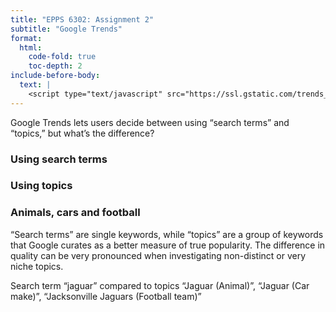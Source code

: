 ```yaml
---
title: "EPPS 6302: Assignment 2"
subtitle: "Google Trends"
format: 
  html:
    code-fold: true
    toc-depth: 2
include-before-body:
  text: |
    <script type="text/javascript" src="https://ssl.gstatic.com/trends_nrtr/3523_RC02/embed_loader.js"></script> 
---
```


Google Trends lets users decide between using "search terms" and "topics," but what's the difference?

::: grid
::: g-col-6
### Using search terms

```{=html}
<script type="text/javascript"> trends.embed.renderExploreWidget("TIMESERIES", {"comparisonItem":[{"keyword":"Biden","geo":"US","time":"today 12-m"},{"keyword":"Trump","geo":"US","time":"today 12-m"},{"keyword":"election","geo":"US","time":"today 12-m"}],"category":0,"property":""}, {"exploreQuery":"geo=US&q=Biden,Trump,election&hl=en&date=today 12-m,today 12-m,today 12-m","guestPath":"https://trends.google.com:443/trends/embed/"}); </script>
```
:::

::: g-col-6
### Using topics

```{=html}
<script type="text/javascript"> trends.embed.renderExploreWidget("TIMESERIES", {"comparisonItem":[{"keyword":"/m/012gx2","geo":"US","time":"today 12-m"},{"keyword":"/m/0cqt90","geo":"US","time":"today 12-m"},{"keyword":"election","geo":"US","time":"today 12-m"}],"category":0,"property":""}, {"exploreQuery":"geo=US&q=%2Fm%2F012gx2,%2Fm%2F0cqt90,election&hl=en&date=today 12-m,today 12-m,today 12-m","guestPath":"https://trends.google.com:443/trends/embed/"}); </script>
```
:::
:::

### Animals, cars and football

"Search terms" are single keywords, while "topics" are a group of keywords that Google curates as a better measure of true popularity. The difference in quality can be very pronounced when investigating non-distinct or very niche topics.

```{=html}
<script type="text/javascript"> trends.embed.renderExploreWidget("TIMESERIES", {"comparisonItem":[{"keyword":"jaguar","geo":"US","time":"today 1-m"},{"keyword":"/m/0449p","geo":"US","time":"today 1-m"},{"keyword":"/m/0h5wslk","geo":"US","time":"today 1-m"},{"keyword":"/m/043vc","geo":"US","time":"today 1-m"}],"category":0,"property":""}, {"exploreQuery":"date=today%201-m&geo=US&q=jaguar,%2Fm%2F0449p,%2Fm%2F0h5wslk,%2Fm%2F043vc&hl=en","guestPath":"https://trends.google.com:443/trends/embed/"}); </script>
```
::: column-margin
Search term "jaguar" compared to topics "Jaguar (Animal)", "Jaguar (Car make)", "Jacksonville Jaguars (Football team)"
:::
